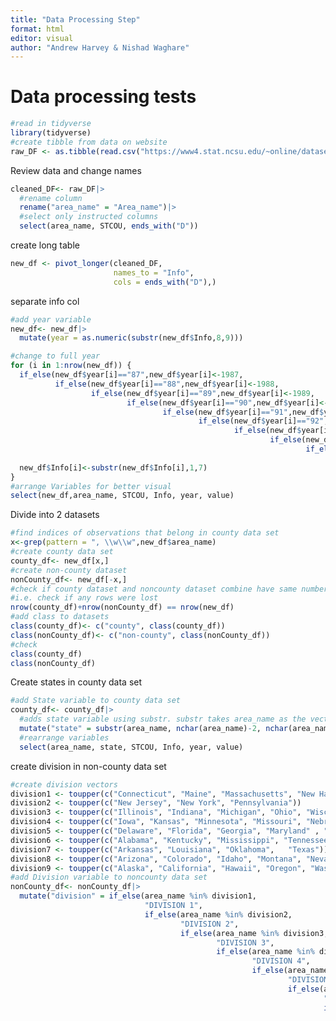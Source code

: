 ```yaml
---
title: "Data Processing Step"
format: html
editor: visual
author: "Andrew Harvey & Nishad Waghare"
---
```


# Data processing tests

```r
#read in tidyverse 
library(tidyverse)
#create tibble from data on website
raw_DF <- as.tibble(read.csv("https://www4.stat.ncsu.edu/~online/datasets/EDU01a.csv"))
```

Review data and change names

```r
cleaned_DF<- raw_DF|>
  #rename column
  rename("area_name" = "Area_name")|>
  #select only instructed columns
  select(area_name, STCOU, ends_with("D"))
```

create long table

```r
new_df <- pivot_longer(cleaned_DF, 
                       names_to = "Info",
                       cols = ends_with("D"),)
```

separate info col

```r
#add year variable
new_df<- new_df|>
  mutate(year = as.numeric(substr(new_df$Info,8,9)))

#change to full year 
for (i in 1:nrow(new_df)) {
  if_else(new_df$year[i]=="87",new_df$year[i]<-1987,
          if_else(new_df$year[i]=="88",new_df$year[i]<-1988,
                  if_else(new_df$year[i]=="89",new_df$year[i]<-1989,
                          if_else(new_df$year[i]=="90",new_df$year[i]<-1990,
                                  if_else(new_df$year[i]=="91",new_df$year[i]<-1991,
                                          if_else(new_df$year[i]=="92",new_df$year[i]<-1992,
                                                  if_else(new_df$year[i]=="93",new_df$year[i]<-1993,
                                                          if_else(new_df$year[i]=="94",new_df$year[i]<-1994,
                                                                  if_else(new_df$year[i]=="95",new_df$year[i]<-1995,
                                                                          new_df$year[i]<-1996)))))))))
  new_df$Info[i]<-substr(new_df$Info[i],1,7)
}
#arrange Variables for better visual
select(new_df,area_name, STCOU, Info, year, value)

```

Divide into 2 datasets
```r
#find indices of observations that belong in county data set
x<-grep(pattern = ", \\w\\w",new_df$area_name)
#create county data set
county_df<- new_df[x,]
#create non-county dataset
nonCounty_df<- new_df[-x,]
#check if county dataset and noncounty dataset combine have same number of rows as new_df
#i.e. check if any rows were lost
nrow(county_df)+nrow(nonCounty_df) == nrow(new_df)
#add class to datasets
class(county_df)<- c("county", class(county_df))
class(nonCounty_df)<- c("non-county", class(nonCounty_df))
#check
class(county_df)
class(nonCounty_df)
```

Create states in county data set
```r
#add State variable to county data set
county_df<- county_df|>
  #adds state variable using substr. substr takes area_name as the vector, uses nchar to count number of characters in area_name and subtracts 2 to find where to start, uses nchar to find last char position
  mutate("state" = substr(area_name, nchar(area_name)-2, nchar(area_name)))|>
  #rearrange variables
  select(area_name, state, STCOU, Info, year, value)
```

create division in non-county data set
```r
#create division vectors
division1 <- toupper(c("Connecticut", "Maine", "Massachusetts", "New Hampshire", "Rhode Island","Vermont"))
division2 <- toupper(c("New Jersey", "New York", "Pennsylvania"))
division3 <- toupper(c("Illinois", "Indiana", "Michigan", "Ohio", "Wisconsin"))
division4 <- toupper(c("Iowa", "Kansas", "Minnesota", "Missouri", "Nebraska", "North Dakota", "South Dakota"))
division5 <- toupper(c("Delaware", "Florida", "Georgia", "Maryland" , "North Carolina", "South Carolina", "Virginia", "DISTRICT OF COLUMBIA", "West Virginia"))
division6 <- toupper(c("Alabama", "Kentucky", "Mississippi", "Tennessee"))
division7 <- toupper(c("Arkansas", "Louisiana", "Oklahoma",   "Texas"))
division8 <- toupper(c("Arizona", "Colorado", "Idaho", "Montana", "Nevada", "New Mexico", "Utah", "Wyoming"))
division9 <- toupper(c("Alaska", "California", "Hawaii", "Oregon", "Washington"))
#add Division variable to noncounty data set
nonCounty_df<- nonCounty_df|>
  mutate("division" = if_else(area_name %in% division1,
                              "DIVISION 1",
                              if_else(area_name %in% division2,
                                      "DIVISION 2",
                                      if_else(area_name %in% division3,
                                              "DIVISION 3",
                                              if_else(area_name %in% division4,
                                                      "DIVISION 4",
                                                      if_else(area_name %in% division5,
                                                              "DIVISION 5",
                                                              if_else(area_name %in% division6,
                                                                      "DIVISION 6",
                                                                      if_else(area_name %in% division7,
                                                                              "DIVISION 7",
                                                                              if_else(area_name %in% division8,
                                                                                      "DIVISION 8",
                                                                                      if_else(area_name %in% division9,
                                                                                              "DIVISION 9",
                                                                                              "ERROR"))))))))))
```

